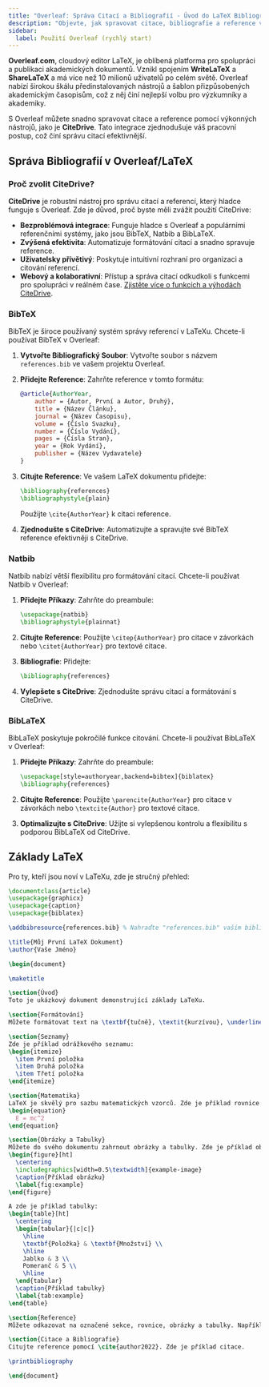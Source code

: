 ```yaml
---
title: "Overleaf: Správa Citací a Bibliografií - Úvod do LaTeX Bibliografií"
description: "Objevte, jak spravovat citace, bibliografie a reference v Overleaf pomocí BibTeX, Natbib a BibLaTeX. Navíc zjednodušte svůj pracovní postup s CiteDrive."
sidebar:
  label: Použití Overleaf (rychlý start)
---
```



**Overleaf.com**, cloudový editor LaTeX, je oblíbená platforma pro spolupráci a publikaci akademických dokumentů. Vznikl spojením **WriteLaTeX** a **ShareLaTeX** a má více než 10 milionů uživatelů po celém světě. Overleaf nabízí širokou škálu předinstalovaných nástrojů a šablon přizpůsobených akademickým časopisům, což z něj činí nejlepší volbu pro výzkumníky a akademiky.

S Overleaf můžete snadno spravovat citace a reference pomocí výkonných nástrojů, jako je **CiteDrive**. Tato integrace zjednodušuje váš pracovní postup, což činí správu citací efektivnější.

<CiteDrive />

## Správa Bibliografií v Overleaf/LaTeX

### Proč zvolit CiteDrive?

**CiteDrive** je robustní nástroj pro správu citací a referencí, který hladce funguje s Overleaf. Zde je důvod, proč byste měli zvážit použití CiteDrive:

- **Bezproblémová integrace**: Funguje hladce s Overleaf a populárními referenčními systémy, jako jsou BibTeX, Natbib a BibLaTeX.
- **Zvýšená efektivita**: Automatizuje formátování citací a snadno spravuje reference.
- **Uživatelsky přívětivý**: Poskytuje intuitivní rozhraní pro organizaci a citování referencí.
- **Webový a kolaborativní**: Přístup a správa citací odkudkoli s funkcemi pro spolupráci v reálném čase.
[Zjistěte více o funkcích a výhodách CiteDrive](https://www.citedrive.com).

### BibTeX

BibTeX je široce používaný systém správy referencí v LaTeXu. Chcete-li používat BibTeX v Overleaf:

1. **Vytvořte Bibliografický Soubor**: Vytvořte soubor s názvem `references.bib` ve vašem projektu Overleaf.
2. **Přidejte Reference**: Zahrňte reference v tomto formátu:

   ```bibtex
   @article{AuthorYear,
       author = {Autor, První a Autor, Druhý},
       title = {Název Článku},
       journal = {Název Časopisu},
       volume = {Číslo Svazku},
       number = {Číslo Vydání},
       pages = {Čísla Stran},
       year = {Rok Vydání},
       publisher = {Název Vydavatele}
   }
   ```

3. **Citujte Reference**: Ve vašem LaTeX dokumentu přidejte:

   ```latex
   \bibliography{references}
   \bibliographystyle{plain}
   ```

   Použijte `\cite{AuthorYear}` k citaci reference.

4. **Zjednodušte s CiteDrive**: Automatizujte a spravujte své BibTeX reference efektivněji s CiteDrive.

### Natbib

Natbib nabízí větší flexibilitu pro formátování citací. Chcete-li používat Natbib v Overleaf:

1. **Přidejte Příkazy**: Zahrňte do preambule:

   ```latex
   \usepackage{natbib}
   \bibliographystyle{plainnat}
   ```

2. **Citujte Reference**: Použijte `\citep{AuthorYear}` pro citace v závorkách nebo `\citet{AuthorYear}` pro textové citace.

3. **Bibliografie**: Přidejte:

   ```latex
   \bibliography{references}
   ```

4. **Vylepšete s CiteDrive**: Zjednodušte správu citací a formátování s CiteDrive.

### BibLaTeX

BibLaTeX poskytuje pokročilé funkce citování. Chcete-li používat BibLaTeX v Overleaf:

1. **Přidejte Příkazy**: Zahrňte do preambule:

   ```latex
   \usepackage[style=authoryear,backend=bibtex]{biblatex}
   \bibliography{references}
   ```

2. **Citujte Reference**: Použijte `\parencite{AuthorYear}` pro citace v závorkách nebo `\textcite{Author}` pro textové citace.

3. **Optimalizujte s CiteDrive**: Užijte si vylepšenou kontrolu a flexibilitu s podporou BibLaTeX od CiteDrive.

## Základy LaTeX

Pro ty, kteří jsou noví v LaTeXu, zde je stručný přehled:

```latex
\documentclass{article}
\usepackage{graphicx}
\usepackage{caption}
\usepackage{biblatex}

\addbibresource{references.bib} % Nahraďte "references.bib" vaším bibliografickým souborem

\title{Můj První LaTeX Dokument}
\author{Vaše Jméno}

\begin{document}

\maketitle

\section{Úvod}
Toto je ukázkový dokument demonstrující základy LaTeXu.

\section{Formátování}
Můžete formátovat text na \textbf{tučně}, \textit{kurzívou}, \underline{podtrženě} nebo \texttt{typografickým} písmem.

\section{Seznamy}
Zde je příklad odrážkového seznamu:
\begin{itemize}
  \item První položka
  \item Druhá položka
  \item Třetí položka
\end{itemize}

\section{Matematika}
LaTeX je skvělý pro sazbu matematických vzorců. Zde je příklad rovnice:
\begin{equation}
  E = mc^2
\end{equation}

\section{Obrázky a Tabulky}
Můžete do svého dokumentu zahrnout obrázky a tabulky. Zde je příklad obrázku:
\begin{figure}[ht]
  \centering
  \includegraphics[width=0.5\textwidth]{example-image}
  \caption{Příklad obrázku}
  \label{fig:example}
\end{figure}

A zde je příklad tabulky:
\begin{table}[ht]
  \centering
  \begin{tabular}{|c|c|}
    \hline
    \textbf{Položka} & \textbf{Množství} \\
    \hline
    Jablko & 3 \\
    Pomeranč & 5 \\
    \hline
  \end{tabular}
  \caption{Příklad tabulky}
  \label{tab:example}
\end{table}

\section{Reference}
Můžete odkazovat na označené sekce, rovnice, obrázky a tabulky. Například viz Obrázek~\ref{fig:example} a Tabulka~\ref{tab:example}.

\section{Citace a Bibliografie}
Citujte reference pomocí \cite{author2022}. Zde je příklad citace.

\printbibliography

\end{document}
```

